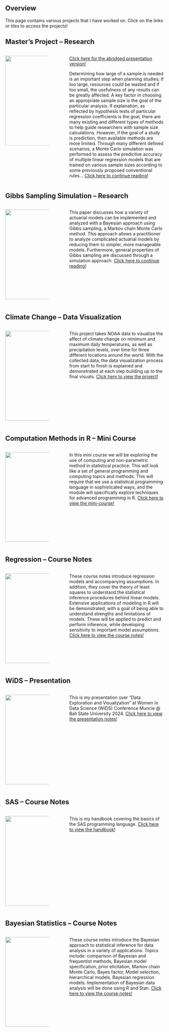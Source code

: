 ## Overview

This page contains various projects that I have worked on. Click on the links or tiles to access the projects!

## Master's Project -- Research

::: columns

::: {.column width="30%"}
[![](files/images/masters-project.png){width="284"}](https://coltongearhart.github.io/masters-project/)
:::

::: {.column width="5%"}
:::

::: {.column width="65%"}
[Click here for the abridged presentation version!](https://coltongearhart.quarto.pub/masters-project/)

Determining how large of a sample is needed is an important step when planning studies; if too large, resources could be wasted and if too small, the usefulness of any results can be greatly affected. A key factor in choosing an appropriate sample size is the goal of the particular analysis. If explanation, as reflected by hypothesis tests of particular regression coefficients is the goal, there are many existing and different types of methods to help guide researchers with sample size calculations. However, if the goal of a study is prediction, then available methods are more limited. Through many different defined scenarios, a Monte Carlo simulation was performed to assess the predictive accuracy of multiple linear regression models that are trained on various sample sizes according to some previously proposed conventional rules... [Click here to continue reading!](https://coltongearhart.github.io/masters-project/)


:::
:::

## Gibbs Sampling Simulation -- Research

::: columns

::: {.column width="30%"}
[![](files/images/gibbs-sampling.png){width="284"}](https://coltongearhart.github.io/greaves/)
:::

::: {.column width="5%"}
:::

::: {.column width="65%"}
This paper discusses how a variety of actuarial models can be implemented and analyzed with a Bayesian approach using Gibbs sampling, a Markov chain Monte Carlo method. This approach allows a practitioner to analyze complicated actuarial models by reducing them to simpler, more manageable models. Furthermore, general properties of Gibbs sampling are discussed through a simulation approach. [Click here to continue reading!](https://coltongearhart.github.io/greaves/)
:::
:::

## Climate Change -- Data Visualization

::: columns
::: {.column width="30%"}
[![](files/images/climate-dataviz.png){width="284"}](https://coltongearhart.github.io/climate-dataviz/)
:::

::: {.column width="5%"}
:::

::: {.column width="65%"}
This project takes NOAA data to visualize the affect of climate change on minimum and maximum daily temperatures, as well as precipitation levels, over time for three different locations around the world. With the collected data, the data visualization process from start to finish is explained and demonstrated at each step building up to the final visuals. [Click here to view the project!](https://coltongearhart.github.io/climate-dataviz/)
:::
:::

## Computation Methods in R -- Mini Course

::: columns
::: {.column width="30%"}
[![](files/images/computational-methods.png){width="284"}](https://coltongearhart.github.io/computational-methods/)
:::

::: {.column width="5%"}
:::

::: {.column width="65%"}
In this mini course we will be exploring the use of computing and non-parametric method in statistical practice. This will look like a set of general programming and computing topics and methods. This will require that we use a statistical programming language in sophisticated ways, and the module will specifically explore techniques for advanced programming in R. [Click here to view the mini-course!](https://coltongearhart.github.io/computational-methods/)
:::
:::

## Regression -- Course Notes

::: columns
::: {.column width="30%"}
[![](files/images/regression.png){width="284"}](https://coltongearhart.github.io/regression/)
:::

::: {.column width="5%"}
:::

::: {.column width="65%"}
These course notes introduce regression models and accompanying assumptions. In addition, they cover the theory of least squares to understand the statistical inference procedures behind linear models. Extensive applications of modeling in R will be demonstrated, with a goal of being able to understand strengths and limitations of models. These will be applied to predict and perform inference, while developing sensitivity to important model assumptions. [Click here to view the course notes!](https://coltongearhart.github.io/regression/)
:::
:::

## WiDS -- Presentation

::: columns
::: {.column width="30%"}
[![](files/images/wids.png){width="284"}](https://coltongearhart.quarto.pub/wids-data-viz/)
:::

::: {.column width="5%"}
:::

::: {.column width="65%"}
This is my presentation over "Data Exploration and Visualization" at Women in Data Science (WiDS) Conference Muncie @ Ball State University 2024. [Click here to view the presentation notes!](https://coltongearhart.quarto.pub/wids-data-viz/)
:::
:::

## SAS -- Course Notes

::: columns
::: {.column width="30%"}
[![](files/images/sas.png){width="284"}](https://coltongearhart.github.io/sas/)
:::

::: {.column width="5%"}
:::

::: {.column width="65%"}
This is my handbook covering the basics of the SAS programming language. [Click here to view the handbook!](https://coltongearhart.github.io/sas/)
:::
:::

## Bayesian Statistics -- Course Notes

::: columns
::: {.column width="30%"}
[![](files/images/bayes.png){width="284"}](https://coltongearhart.github.io/bayes/)
:::

::: {.column width="5%"}
:::

::: {.column width="65%"}
These course notes introduce the Bayesian approach to statistical inference for data analysis in a variety of applications. Topics include: comparison of Bayesian and frequentist methods, Bayesian model specification, prior elicitation, Markov chain Monte Carlo, Bayes factor, Model selection, hierarchical models, Bayesian regression models. Implementation of Bayesian data analysis will be done using R and Stan. [Click here to view the course notes!](https://coltongearhart.github.io/bayes/)
:::
:::